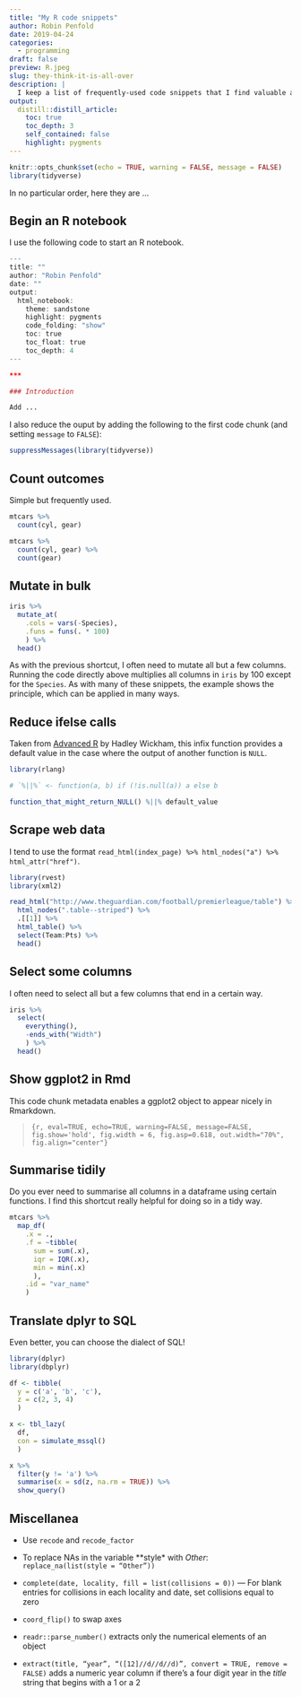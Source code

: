```yaml
---
title: "My R code snippets"
author: Robin Penfold
date: 2019-04-24
categories:
  - programming
draft: false
preview: R.jpeg
slug: they-think-it-is-all-over
description: |
  I keep a list of frequently-used code snippets that I find valuable and, in the spirit of the R community, I thought it best to share them.
output:
  distill::distill_article:
    toc: true
    toc_depth: 3
    self_contained: false
    highlight: pygments
---
```


```r
knitr::opts_chunk$set(echo = TRUE, warning = FALSE, message = FALSE)
library(tidyverse)
```

In no particular order, here they are ...

## Begin an R notebook

I use the following code to start an R notebook.

```r
---
title: ""
author: "Robin Penfold"
date: ""
output: 
  html_notebook:
    theme: sandstone
    highlight: pygments
    code_folding: "show"
    toc: true
    toc_float: true
    toc_depth: 4
---

***

### Introduction

Add ...

```

I also reduce the ouput by adding the following to the first code chunk (and setting `message` to `FALSE`):

```r
suppressMessages(library(tidyverse))
```

## Count outcomes

Simple but frequently used.

```r
mtcars %>% 
  count(cyl, gear)

mtcars %>%
  count(cyl, gear) %>%
  count(gear)
```

## Mutate in bulk

```r
iris %>% 
  mutate_at(
    .cols = vars(-Species),
    .funs = funs(. * 100)
    ) %>% 
  head()
```

As with the previous shortcut, I often need to mutate all but a few columns. Running the code directly above multiplies all columns in `iris` by 100 except for the `Species`. As with many of these snippets, the example shows the principle, which can be applied in many ways.

## Reduce ifelse calls

Taken from [Advanced R](https://adv-r.hadley.nz) by Hadley Wickham, this infix function provides a default value in the case where the output of another function is `NULL`.

```r
library(rlang)

# `%||%` <- function(a, b) if (!is.null(a)) a else b

function_that_might_return_NULL() %||% default_value
```

## Scrape web data

I tend to use the format `read_html(index_page) %>% html_nodes("a") %>% html_attr("href")`.

```r
library(rvest)
library(xml2)

read_html("http://www.theguardian.com/football/premierleague/table") %>%
  html_nodes(".table--striped") %>%
  .[[1]] %>%
  html_table() %>% 
  select(Team:Pts) %>% 
  head()
```

## Select some columns

I often need to select all but a few columns that end in a certain way. 

```r
iris %>%
  select(
    everything(), 
    -ends_with("Width")
    ) %>%
  head()  
```

## Show ggplot2 in Rmd

This code chunk metadata enables a ggplot2 object to appear nicely in Rmarkdown.

> ```{r, eval=TRUE, echo=TRUE, warning=FALSE, message=FALSE, fig.show='hold', fig.width = 6, fig.asp=0.618, out.width="70%", fig.align="center"}```

## Summarise tidily

Do you ever need to summarise all columns in a dataframe using certain functions. I find this shortcut really helpful for doing so in a tidy way.

```r
mtcars %>% 
  map_df(
    .x = .,
    .f = ~tibble(
      sum = sum(.x),
      iqr = IQR(.x),
      min = min(.x)
      ),
    .id = "var_name"
    )
```

## Translate dplyr to SQL

Even better, you can choose the dialect of SQL!

```r
library(dplyr)
library(dbplyr)

df <- tibble(
  y = c('a', 'b', 'c'), 
  z = c(2, 3, 4)
  )

x <- tbl_lazy(
  df, 
  con = simulate_mssql()
  )

x %>% 
  filter(y != 'a') %>% 
  summarise(x = sd(z, na.rm = TRUE)) %>% 
  show_query()
```

## Miscellanea

  *  Use `recode` and `recode_factor`
  
  * To replace NAs in the variable **style* with *Other*: `replace_na(list(style = “Other”))`
  
  * `complete(date, locality, fill = list(collisions = 0))` — For blank entries for collisions in each locality and date, set collisions equal to zero
  
  * `coord_flip()` to swap axes
  
  * `readr::parse_number()` extracts only the numerical elements of an object
  
* `extract(title, “year”, “([12]//d//d//d)”, convert = TRUE, remove = FALSE)` adds a numeric year column if there's a four digit year in the *title* string that begins with a 1 or a 2
